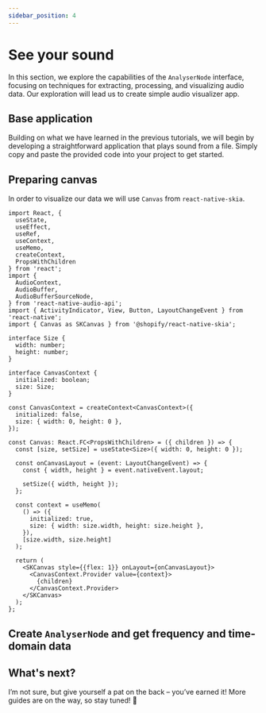 ```yaml
---
sidebar_position: 4
---
```



# See your sound

In this section, we explore the capabilities of the `AnalyserNode` interface, focusing on techniques for extracting, processing, and visualizing audio data.
Our exploration will lead us to create simple audio visualizer app.

## Base application

Building on what we have learned in the previous tutorials, we will begin by developing a straightforward application that plays sound from a file.
Simply copy and paste the provided code into your project to get started.


<InteractiveExample component={BaseApp} src={BaseAppSrc} />

## Preparing canvas

In order to visualize our data we will use `Canvas` from `react-native-skia`.

```tsx
import React, {
  useState,
  useEffect,
  useRef,
  useContext,
  useMemo,
  createContext,
  PropsWithChildren
} from 'react';
import {
  AudioContext,
  AudioBuffer,
  AudioBufferSourceNode,
} from 'react-native-audio-api';
import { ActivityIndicator, View, Button, LayoutChangeEvent } from 'react-native';
import { Canvas as SKCanvas } from '@shopify/react-native-skia';

interface Size {
  width: number;
  height: number;
}

interface CanvasContext {
  initialized: boolean;
  size: Size;
}

const CanvasContext = createContext<CanvasContext>({
  initialized: false,
  size: { width: 0, height: 0 },
});

const Canvas: React.FC<PropsWithChildren> = ({ children }) => {
  const [size, setSize] = useState<Size>({ width: 0, height: 0 });

  const onCanvasLayout = (event: LayoutChangeEvent) => {
    const { width, height } = event.nativeEvent.layout;

    setSize({ width, height });
  };

  const context = useMemo(
    () => ({
      initialized: true,
      size: { width: size.width, height: size.height },
    }),
    [size.width, size.height]
  );

  return (
    <SKCanvas style={{flex: 1}} onLayout={onCanvasLayout}>
      <CanvasContext.Provider value={context}>
        {children}
      </CanvasContext.Provider>
    </SKCanvas>
  );
};
```


<InteractiveExample component={Canvas} src={CanvasSrc} />

## Create `AnalyserNode` and get frequency and time-domain data

## What's next?

I’m not sure, but give yourself a pat on the back – you’ve earned it! More guides are on the way, so stay tuned! 🎼
